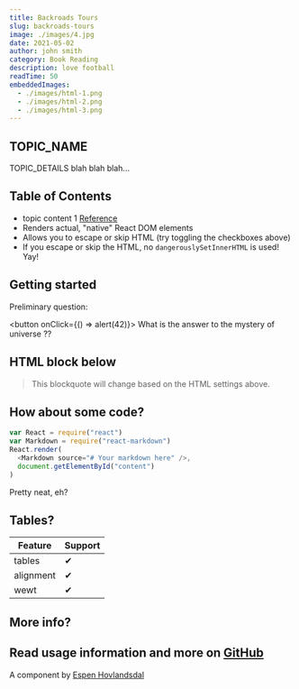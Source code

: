 ```yaml
---
title: Backroads Tours
slug: backroads-tours
image: ./images/4.jpg
date: 2021-05-02
author: john smith
category: Book Reading
description: love football
readTime: 50
embeddedImages:
  - ./images/html-1.png
  - ./images/html-2.png
  - ./images/html-3.png
---
```



## TOPIC_NAME

TOPIC_DETAILS
blah blah blah...

## Table of Contents

- topic content 1 [Reference](http://dibya.org)
- Renders actual, "native" React DOM elements
- Allows you to escape or skip HTML (try toggling the checkboxes above)
- If you escape or skip the HTML, no `dangerouslySetInnerHTML` is used! Yay!

## Getting started

Preliminary question:

<button onClick={() => alert(42)}>
  What is the answer to the mystery of universe ??
</button>

## HTML block below

<blockquote>
  This blockquote will change based on the HTML settings above.
</blockquote>

## How about some code?

```js
var React = require("react")
var Markdown = require("react-markdown")
React.render(
  <Markdown source="# Your markdown here" />,
  document.getElementById("content")
)
```

Pretty neat, eh?

## Tables?

| Feature   | Support |
| --------- | ------- |
| tables    | ✔       |
| alignment | ✔       |
| wewt      | ✔       |

## More info?

## Read usage information and more on [GitHub](//github.com/rexxars/react-markdown)

A component by [Espen Hovlandsdal](https://espen.codes/)
